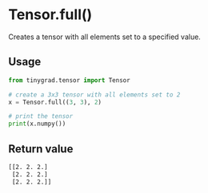 # Tensor.full()

Creates a tensor with all elements set to a specified value.

## Usage
```python copy
from tinygrad.tensor import Tensor

# create a 3x3 tensor with all elements set to 2
x = Tensor.full((3, 3), 2)

# print the tensor
print(x.numpy())
```

## Return value
```bash
[[2. 2. 2.]
 [2. 2. 2.]
 [2. 2. 2.]]
```
